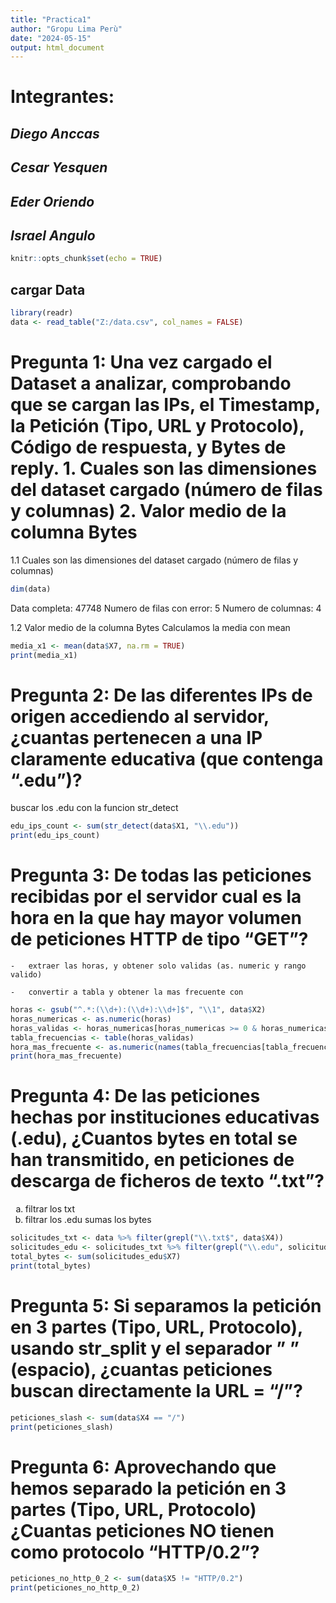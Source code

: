 ```yaml
---
title: "Practica1"
author: "Gropu Lima Perù"
date: "2024-05-15"
output: html_document
---
```


# Integrantes:

## *Diego Anccas*

## *Cesar Yesquen*

## *Eder Oriendo*

## *Israel Angulo*

```r
knitr::opts_chunk$set(echo = TRUE)
```

## cargar Data

```r
library(readr)
data <- read_table("Z:/data.csv", col_names = FALSE) 
```

# Pregunta 1: Una vez cargado el Dataset a analizar, comprobando que se cargan las IPs, el Timestamp, la Petición (Tipo, URL y Protocolo), Código de respuesta, y Bytes de reply. 1. Cuales son las dimensiones del dataset cargado (número de filas y columnas) 2. Valor medio de la columna Bytes

1.1 Cuales son las dimensiones del dataset cargado (número de filas y columnas)

```r
dim(data)
```

Data completa: 47748 Numero de filas con error: 5 Numero de columnas: 4

1.2 Valor medio de la columna Bytes Calculamos la media con mean

```r
media_x1 <- mean(data$X7, na.rm = TRUE)
print(media_x1)
```

# Pregunta 2: De las diferentes IPs de origen accediendo al servidor, ¿cuantas pertenecen a una IP claramente educativa (que contenga ".edu")?

buscar los .edu con la funcion str_detect

```r
edu_ips_count <- sum(str_detect(data$X1, "\\.edu"))
print(edu_ips_count)
```

# Pregunta 3: De todas las peticiones recibidas por el servidor cual es la hora en la que hay mayor volumen de peticiones HTTP de tipo "GET"?

```         
-   extraer las horas, y obtener solo validas (as. numeric y rango valido)

-   convertir a tabla y obtener la mas frecuente con
```

```r
horas <- gsub("^.*:(\\d+):(\\d+):\\d+]$", "\\1", data$X2)
horas_numericas <- as.numeric(horas)
horas_validas <- horas_numericas[horas_numericas >= 0 & horas_numericas <= 23]
tabla_frecuencias <- table(horas_validas)
hora_mas_frecuente <- as.numeric(names(tabla_frecuencias[tabla_frecuencias == max(tabla_frecuencias)]))
print(hora_mas_frecuente)

```

# Pregunta 4: De las peticiones hechas por instituciones educativas (.edu), ¿Cuantos bytes en total se han transmitido, en peticiones de descarga de ficheros de texto ".txt"?

<!-- -->

a.  filtrar los txt
b.  filtrar los .edu sumas los bytes

```r
solicitudes_txt <- data %>% filter(grepl("\\.txt$", data$X4))
solicitudes_edu <- solicitudes_txt %>% filter(grepl("\\.edu", solicitudes_txt$X1))
total_bytes <- sum(solicitudes_edu$X7)
print(total_bytes)
```

# Pregunta 5: Si separamos la petición en 3 partes (Tipo, URL, Protocolo), usando str_split y el separador " " (espacio), ¿cuantas peticiones buscan directamente la URL = "/"?

```r
peticiones_slash <- sum(data$X4 == "/")
print(peticiones_slash)
```

# Pregunta 6: Aprovechando que hemos separado la petición en 3 partes (Tipo, URL, Protocolo) ¿Cuantas peticiones NO tienen como protocolo "HTTP/0.2"?

```r
peticiones_no_http_0_2 <- sum(data$X5 != "HTTP/0.2")
print(peticiones_no_http_0_2)
```
